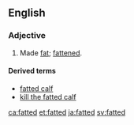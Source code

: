 ==English==

===Adjective===
{{en-adj}}
# Made [[fat]]; [[fattened]].

====Derived terms====
* [[fatted calf]]
* [[kill the fatted calf]]

[[ca:fatted]]
[[et:fatted]]
[[ja:fatted]]
[[sv:fatted]]